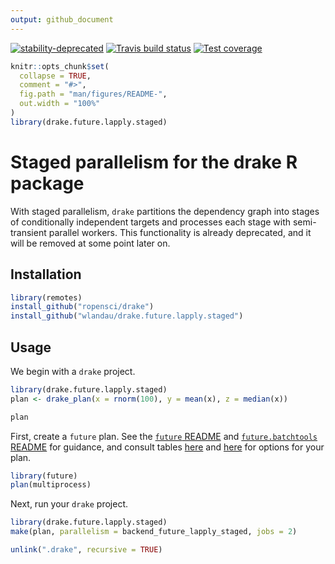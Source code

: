 ```yaml
---
output: github_document
---
```


[![stability-deprecated](https://img.shields.io/badge/stability-deprecated-red.svg)](https://github.com/emersion/stability-badges#deprecated)
[![Travis build status](https://travis-ci.org/wlandau/drake.future.lapply.staged.svg?branch=master)](https://travis-ci.org/wlandau/drake.future.lapply.staged)
[![Test coverage](https://codecov.io/github/wlandau/drake.future.lapply.staged/coverage.svg?branch=master)](https://codecov.io/github/wlandau/drake.future.lapply.staged?branch=master)

<!-- README.md is generated from README.Rmd. Please edit that file -->

```r
knitr::opts_chunk$set(
  collapse = TRUE,
  comment = "#>",
  fig.path = "man/figures/README-",
  out.width = "100%"
)
library(drake.future.lapply.staged)
```

# Staged parallelism for the drake R package

With staged parallelism, `drake` partitions the dependency graph into stages of conditionally independent targets and processes each stage with semi-transient parallel workers. This functionality is already deprecated, and it will be removed at some point later on.

## Installation

```r
library(remotes)
install_github("ropensci/drake")
install_github("wlandau/drake.future.lapply.staged")
```

## Usage

We begin with a `drake` project.

```r
library(drake.future.lapply.staged)
plan <- drake_plan(x = rnorm(100), y = mean(x), z = median(x))

plan
```

First, create a `future` plan. See the [`future` README](https://github.com/HenrikBengtsson/future/blob/master/README.md) and [`future.batchtools` README](https://github.com/HenrikBengtsson/future.batchtools/blob/master/README.md) for guidance, and consult tables [here](https://github.com/HenrikBengtsson/future/blob/master/README.md#controlling-how-futures-are-resolved) and [here](https://github.com/HenrikBengtsson/future.batchtools/blob/master/README.md#choosing-batchtools-backend) for options for your plan.

```r
library(future)
plan(multiprocess)
```

Next, run your `drake` project.

```r
library(drake.future.lapply.staged)
make(plan, parallelism = backend_future_lapply_staged, jobs = 2)
```

```r
unlink(".drake", recursive = TRUE)
```